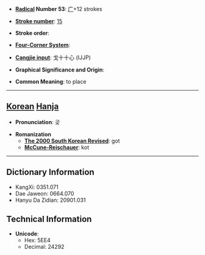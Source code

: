 * '''[[Wiktionary:Chinese radical index| Radical]] Number 53''': [[Wiktionary:Chinese radical index 广|广]]+12 strokes

* '''[[Wiktionary:Chinese total strokes index|Stroke number]]''': [[Wiktionary:Chinese total strokes index 15|15]]

* '''Stroke order''': 

* '''[[Wiktionary:Chinese four corner index|Four-Corner System]]''': 

* '''[[Wiktionary:Chinese Cangjie index|Cangjie input]]''': 戈十十心 (IJJP)

* '''Graphical Significance and Origin''': 

* '''Common Meaning''': to place

----

== [[Korean]] [[Hanja]] ==

* '''Pronunciation''': 곶

* '''Romanization'''
** '''[[The 2000 South Korean Revised Romanization|The 2000 South Korean Revised]]''': got
** '''[[McCune-Reischauer]]''': kot

----

== Dictionary Information ==

* KangXi: 0351.071
* Dae Jaweon: 0664.070
* Hanyu Da Zidian: 20901.031

== Technical Information ==

* '''Unicode''':
** Hex: 5EE4
** Decimal: 24292
